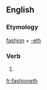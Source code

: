==English==

===Etymology===
[[fashion]] + [[-eth]]

===Verb===
{{en-verb form}}

# {{archaic third-person singular of|fashion}}

[[fr:fashioneth]]